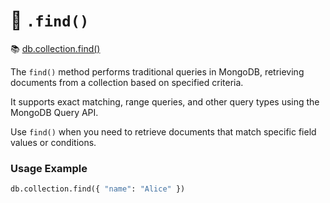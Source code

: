 # 📘 `.find()`

📚 [db.collection.find()](https://www.mongodb.com/docs/manual/reference/method/db.collection.find/)

The `find()` method performs traditional queries in MongoDB, retrieving documents from a collection based on specified criteria.

It supports exact matching, range queries, and other query types using the MongoDB Query API.

Use `find()` when you need to retrieve documents that match specific field values or conditions.

### Usage Example
```python
db.collection.find({ "name": "Alice" })
```